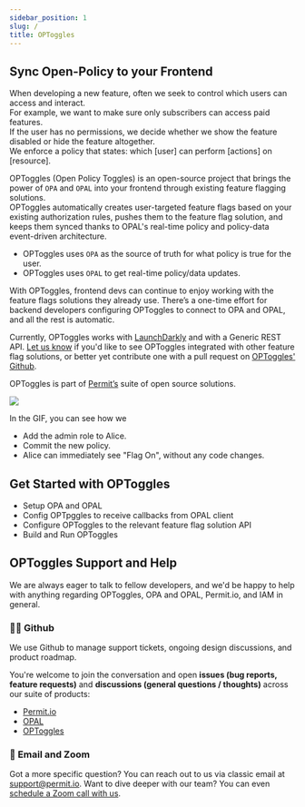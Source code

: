 ```yaml
---
sidebar_position: 1
slug: /
title: OPToggles
---
```


## Sync Open-Policy to your Frontend

When developing a new feature, often we seek to control which users can access and interact. <br/>
For example, we want to make sure only subscribers can access paid features. <br/>
If the user has no permissions, we decide whether we show the feature disabled or hide the feature altogether. <br/>
We enforce a policy that states: which [user] can perform [actions] on [resource].

OPToggles (Open Policy Toggles) is an open-source project that brings the power of `OPA` and `OPAL` into your frontend through existing feature flagging solutions. <br/>
OPToggles automatically creates user-targeted feature flags based on your existing authorization rules, pushes them to the feature flag solution, and keeps them synced thanks to OPAL's real-time policy and policy-data event-driven architecture.

- OPToggles uses `OPA` as the source of truth for what policy is true for the user.
- OPToggles uses `OPAL` to get real-time policy/data updates.

With OPToggles, frontend devs can continue to enjoy working with the feature flags solutions they already use.
There’s a one-time effort for backend developers configuring OPToggles to connect to OPA and OPAL, and all the rest is automatic.

Currently, OPToggles works with [LaunchDarkly](https://www.launchdarkly.com) and with a Generic REST API.
[Let us know](https://bitly.com/permit-slack) if you'd like to see OPToggles integrated with other feature flag solutions, or better yet contribute one with a pull request on [OPToggles' Github](https://github.com/permitio/OPToggles).

OPToggles is part of [Permit’s](https://www.permit.io) suite of open source solutions.

![](../static/img/optoggles-demo.gif)

In the GIF, you can see how we

- Add the admin role to Alice.
- Commit the new policy.
- Alice can immediately see "Flag On", without any code changes.

## Get Started with OPToggles

- Setup OPA and OPAL
- Config OPTpggles to receive callbacks from OPAL client
- Configure OPToggles to the relevant feature flag solution API
- Build and Run OPToggles

## OPToggles Support and Help

We are always eager to talk to fellow developers, and we'd be happy to help with anything regarding OPToggles, OPA and OPAL, Permit.io, and IAM in general.

### 👩‍💻 Github

We use Github to manage support tickets, ongoing design discussions, and product roadmap.

You're welcome to join the conversation and open **issues (bug reports, feature requests)** and **discussions (general questions / thoughts)** across our suite of products:

- [Permit.io](https://github.com/permitio)
- [OPAL](https://github.com/permitio/opal)
- [OPToggles](https://github.com/permitio/OPToggles)

### 📧 Email and Zoom

Got a more specific question? You can reach out to us via classic email at [support@permit.io](mailto:support@permit.io).
Want to dive deeper with our team? You can even [schedule a Zoom call with us](https://calendly.com/permitio/meeting).
